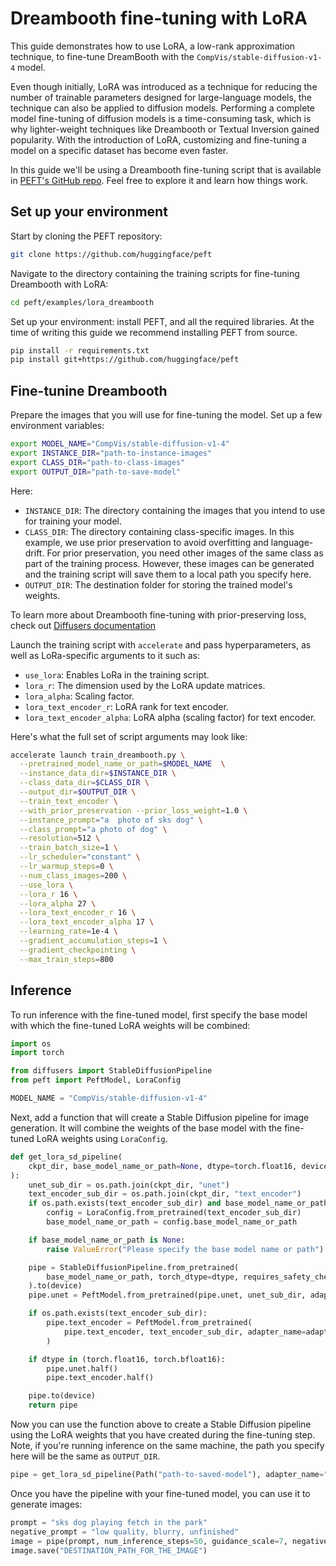 <!--Copyright 2023 The HuggingFace Team. All rights reserved.

Licensed under the Apache License, Version 2.0 (the "License"); you may not use this file except in compliance with
the License. You may obtain a copy of the License at

http://www.apache.org/licenses/LICENSE-2.0

Unless required by applicable law or agreed to in writing, software distributed under the License is distributed on
an "AS IS" BASIS, WITHOUT WARRANTIES OR CONDITIONS OF ANY KIND, either express or implied. See the License for the
specific language governing permissions and limitations under the License.
-->

# Dreambooth fine-tuning with LoRA

This guide demonstrates how to use LoRA, a low-rank approximation technique, to fine-tune DreamBooth with the 
`CompVis/stable-diffusion-v1-4` model. 

Even though initially, LoRA was introduced as a technique for reducing the number of trainable parameters designed for 
large-language models, the technique can also be applied to diffusion models. Performing a complete model fine-tuning 
of diffusion models is a time-consuming task, which is why lighter-weight techniques like Dreambooth or Textual Inversion 
gained popularity. With the introduction of LoRA, customizing and fine-tuning a model on a specific dataset has become 
even faster.

In this guide we'll be using a Dreambooth fine-tuning script that is available in 
[PEFT's GitHub repo](https://github.com/huggingface/peft/tree/main/examples/lora_dreambooth). Feel free to explore it and 
learn how things work.

## Set up your environment 

Start by cloning the PEFT repository:

```bash
git clone https://github.com/huggingface/peft
```

Navigate to the directory containing the training scripts for fine-tuning Dreambooth with LoRA:

```bash
cd peft/examples/lora_dreambooth
```

Set up your environment: install PEFT, and all the required libraries. At the time of writing this guide we recommend 
installing PEFT from source.  

```bash
pip install -r requirements.txt
pip install git+https://github.com/huggingface/peft
```

## Fine-tunine Dreambooth

Prepare the images that you will use for fine-tuning the model. Set up a few environment variables: 

```bash
export MODEL_NAME="CompVis/stable-diffusion-v1-4" 
export INSTANCE_DIR="path-to-instance-images"
export CLASS_DIR="path-to-class-images"
export OUTPUT_DIR="path-to-save-model"
```

Here: 
- `INSTANCE_DIR`: The directory containing the images that you intend to use for training your model.
- `CLASS_DIR`: The directory containing class-specific images. In this example, we use prior preservation to avoid overfitting and language-drift. For prior preservation, you need other images of the same class as part of the training process. However, these images can be generated and the training script will save them to a local path you specify here.
- `OUTPUT_DIR`: The destination folder for storing the trained model's weights.

To learn more about Dreambooth fine-tuning with prior-preserving loss, check out [Diffusers documentation](https://huggingface.co/docs/diffusers/training/dreambooth#finetuning-with-priorpreserving-loss)

Launch the training script with `accelerate` and pass hyperparameters, as well as LoRa-specific arguments to it such as:

- `use_lora`: Enables LoRa in the training script. 
- `lora_r`:  The dimension used by the LoRA update matrices.
- `lora_alpha`: Scaling factor.
- `lora_text_encoder_r`: LoRA rank for text encoder.
- `lora_text_encoder_alpha`: LoRA alpha (scaling factor) for text encoder.

Here's what the full set of script arguments may look like:

```bash
accelerate launch train_dreambooth.py \
  --pretrained_model_name_or_path=$MODEL_NAME  \
  --instance_data_dir=$INSTANCE_DIR \
  --class_data_dir=$CLASS_DIR \
  --output_dir=$OUTPUT_DIR \
  --train_text_encoder \
  --with_prior_preservation --prior_loss_weight=1.0 \
  --instance_prompt="a  photo of sks dog" \
  --class_prompt="a photo of dog" \
  --resolution=512 \
  --train_batch_size=1 \
  --lr_scheduler="constant" \
  --lr_warmup_steps=0 \
  --num_class_images=200 \
  --use_lora \
  --lora_r 16 \
  --lora_alpha 27 \
  --lora_text_encoder_r 16 \
  --lora_text_encoder_alpha 17 \
  --learning_rate=1e-4 \
  --gradient_accumulation_steps=1 \
  --gradient_checkpointing \
  --max_train_steps=800
```

## Inference

To run inference with the fine-tuned model, first specify the base model with which the fine-tuned LoRA weights will be combined:

```python
import os
import torch

from diffusers import StableDiffusionPipeline
from peft import PeftModel, LoraConfig

MODEL_NAME = "CompVis/stable-diffusion-v1-4"
```

Next, add a function that will create a Stable Diffusion pipeline for image generation. It will combine the weights of 
the base model with the fine-tuned LoRA weights using `LoraConfig`.

```python
def get_lora_sd_pipeline(
    ckpt_dir, base_model_name_or_path=None, dtype=torch.float16, device="cuda", adapter_name="default"
):
    unet_sub_dir = os.path.join(ckpt_dir, "unet")
    text_encoder_sub_dir = os.path.join(ckpt_dir, "text_encoder")
    if os.path.exists(text_encoder_sub_dir) and base_model_name_or_path is None:
        config = LoraConfig.from_pretrained(text_encoder_sub_dir)
        base_model_name_or_path = config.base_model_name_or_path

    if base_model_name_or_path is None:
        raise ValueError("Please specify the base model name or path")

    pipe = StableDiffusionPipeline.from_pretrained(
        base_model_name_or_path, torch_dtype=dtype, requires_safety_checker=False
    ).to(device)
    pipe.unet = PeftModel.from_pretrained(pipe.unet, unet_sub_dir, adapter_name=adapter_name)

    if os.path.exists(text_encoder_sub_dir):
        pipe.text_encoder = PeftModel.from_pretrained(
            pipe.text_encoder, text_encoder_sub_dir, adapter_name=adapter_name
        )

    if dtype in (torch.float16, torch.bfloat16):
        pipe.unet.half()
        pipe.text_encoder.half()

    pipe.to(device)
    return pipe
```

Now you can use the function above to create a Stable Diffusion pipeline using the LoRA weights that you have created during the fine-tuning step.  
Note, if you're running inference on the same machine, the path you specify here will be the same as `OUTPUT_DIR`.  

```python
pipe = get_lora_sd_pipeline(Path("path-to-saved-model"), adapter_name="dog")
```

Once you have the pipeline with your fine-tuned model, you can use it to generate images: 

```python
prompt = "sks dog playing fetch in the park"
negative_prompt = "low quality, blurry, unfinished"
image = pipe(prompt, num_inference_steps=50, guidance_scale=7, negative_prompt=negative_prompt).images[0]
image.save("DESTINATION_PATH_FOR_THE_IMAGE")
```